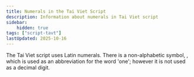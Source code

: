```yaml
---
title: Numerals in the Tai Viet Script
description: Information about numerals in Tai Viet script
sidebar:
    hidden: true 
tags: ["script-tavt"]
lastUpdated: 2025-10-16
---
```



The Tai Viet script uses Latin numerals. There is a non-alphabetic symbol, <Character usv="AADC" options="usv,char,name"/>, which is used as an abbreviation for the word 'one'; however it is not used as a decimal digit.